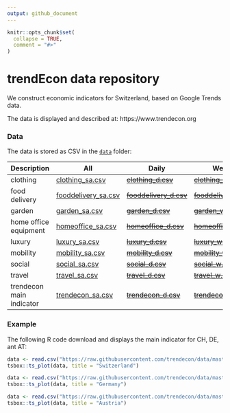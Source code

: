 ```yaml
---
output: github_document
---
```


<!-- README.md is generated from README.Rmd. Please edit that file -->

```r
knitr::opts_chunk$set(
  collapse = TRUE,
  comment = "#>"
)
```

# trendEcon data repository

We construct economic indicators for Switzerland, based on Google Trends data.

The data is displayed and described at: https://www.trendecon.org


### Data

The data is stored as CSV in the [`data`](https://github.com/trendecon/data/tree/master/data) folder:

| Description              | All                                                                                                       | Daily                                                                                                       | Weekly                                                                                                      | Monthly                                                                                                     |
|--------------------------|-----------------------------------------------------------------------------------------------------------|-------------------------------------------------------------------------------------------------------------|-------------------------------------------------------------------------------------------------------------|-------------------------------------------------------------------------------------------------------------|
| clothing                 | [clothing_sa.csv](https://raw.githubusercontent.com/trendecon/data/master/raw/ch/clothing_sa.csv)         | ~~[clothing_d.csv](https://raw.githubusercontent.com/trendecon/data/master/raw/ch/clothing_d.csv)~~         | ~~[clothing_w.csv](https://raw.githubusercontent.com/trendecon/data/master/raw/ch/clothing_w.csv)~~         | ~~[clothing_m.csv](https://raw.githubusercontent.com/trendecon/data/master/raw/ch/clothing_m.csv)~~         |
| food delivery            | [fooddelivery_sa.csv](https://raw.githubusercontent.com/trendecon/data/master/raw/ch/fooddelivery_sa.csv) | ~~[fooddelivery_d.csv](https://raw.githubusercontent.com/trendecon/data/master/raw/ch/fooddelivery_d.csv)~~ | ~~[fooddelivery_w.csv](https://raw.githubusercontent.com/trendecon/data/master/raw/ch/fooddelivery_w.csv)~~ | ~~[fooddelivery_m.csv](https://raw.githubusercontent.com/trendecon/data/master/raw/ch/fooddelivery_m.csv)~~ |
| garden                   | [garden_sa.csv](https://raw.githubusercontent.com/trendecon/data/master/raw/ch/garden_sa.csv)             | ~~[garden_d.csv](https://raw.githubusercontent.com/trendecon/data/master/raw/ch/garden_d.csv)~~             | ~~[garden_w.csv](https://raw.githubusercontent.com/trendecon/data/master/raw/ch/garden_w.csv)~~             | ~~[garden_m.csv](https://raw.githubusercontent.com/trendecon/data/master/raw/ch/garden_m.csv)~~             |
| home office equipment    | [homeoffice_sa.csv](https://raw.githubusercontent.com/trendecon/data/master/raw/ch/homeoffice_sa.csv)     | ~~[homeoffice_d.csv](https://raw.githubusercontent.com/trendecon/data/master/raw/ch/homeoffice_d.csv)~~     | ~~[homeoffice_w.csv](https://raw.githubusercontent.com/trendecon/data/master/raw/ch/homeoffice_w.csv)~~     | ~~[homeoffice_m.csv](https://raw.githubusercontent.com/trendecon/data/master/raw/ch/homeoffice_m.csv)~~     |
| luxury                   | [luxury_sa.csv](https://raw.githubusercontent.com/trendecon/data/master/raw/ch/luxury_sa.csv)             | ~~[luxury_d.csv](https://raw.githubusercontent.com/trendecon/data/master/raw/ch/luxury_d.csv)~~             | ~~[luxury_w.csv](https://raw.githubusercontent.com/trendecon/data/master/raw/ch/luxury_w.csv)~~             | ~~[luxury_m.csv](https://raw.githubusercontent.com/trendecon/data/master/raw/ch/luxury_m.csv)~~             |
| mobility                 | [mobility_sa.csv](https://raw.githubusercontent.com/trendecon/data/master/raw/ch/mobility_sa.csv)         | ~~[mobility_d.csv](https://raw.githubusercontent.com/trendecon/data/master/raw/ch/mobility_d.csv)~~         | ~~[mobility_w.csv](https://raw.githubusercontent.com/trendecon/data/master/raw/ch/mobility_w.csv)~~         | ~~[mobility_m.csv](https://raw.githubusercontent.com/trendecon/data/master/raw/ch/mobility_m.csv)~~         |
| social                   | [social_sa.csv](https://raw.githubusercontent.com/trendecon/data/master/raw/ch/social_sa.csv)             | ~~[social_d.csv](https://raw.githubusercontent.com/trendecon/data/master/raw/ch/social_d.csv)~~             | ~~[social_w.csv](https://raw.githubusercontent.com/trendecon/data/master/raw/ch/social_w.csv)~~             | ~~[social_m.csv](https://raw.githubusercontent.com/trendecon/data/master/raw/ch/social_m.csv)~~             |
| travel                   | [travel_sa.csv](https://raw.githubusercontent.com/trendecon/data/master/raw/ch/travel_sa.csv)             | ~~[travel_d.csv](https://raw.githubusercontent.com/trendecon/data/master/raw/ch/travel_d.csv)~~             | ~~[travel_w.csv](https://raw.githubusercontent.com/trendecon/data/master/raw/ch/travel_w.csv)~~             | ~~[travel_m.csv](https://raw.githubusercontent.com/trendecon/data/master/raw/ch/travel_m.csv)~~             |
| trendecon main indicator | [trendecon_sa.csv](https://raw.githubusercontent.com/trendecon/data/master/raw/ch/trendecon_sa.csv)       | ~~[trendecon_d.csv](https://raw.githubusercontent.com/trendecon/data/master/raw/ch/trendecon_d.csv)~~       | ~~[trendecon_w.csv](https://raw.githubusercontent.com/trendecon/data/master/raw/ch/trendecon_w.csv)~~       | ~~[trendecon_m.csv](https://raw.githubusercontent.com/trendecon/data/master/raw/ch/trendecon_m.csv)~~       |


### Example

The following R code download and displays the main indicator for CH, DE, ant AT:

```r

data <- read.csv("https://raw.githubusercontent.com/trendecon/data/master/data/ch/trendecon_sa.csv")
tsbox::ts_plot(data, title = "Switzerland")

data <- read.csv("https://raw.githubusercontent.com/trendecon/data/master/data/de/trendecon_sa.csv")
tsbox::ts_plot(data, title = "Germany")

data <- read.csv("https://raw.githubusercontent.com/trendecon/data/master/data/at/trendecon_sa.csv")
tsbox::ts_plot(data, title = "Austria")

```

